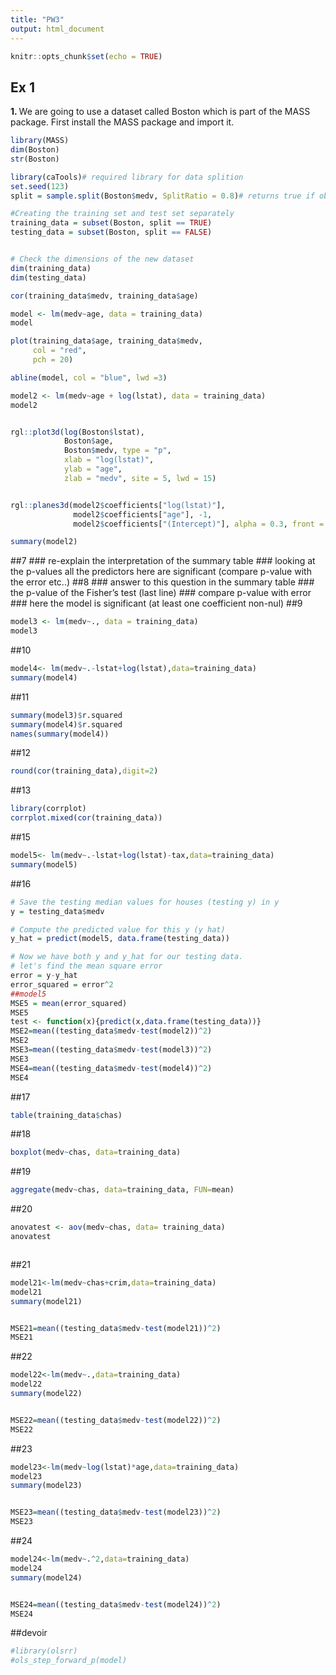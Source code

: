 ```yaml
---
title: "PW3"
output: html_document
---
```


```r
knitr::opts_chunk$set(echo = TRUE)
```

## Ex 1

**1. ** We are going to use a dataset called Boston which is part of the MASS package. First install the MASS package and import it. 

```r
library(MASS)
dim(Boston)
str(Boston)
```


```r
library(caTools)# required library for data splition
set.seed(123)
split = sample.split(Boston$medv, SplitRatio = 0.8)# returns true if observation goes to the Training set and false if observation goes to the test set.

#Creating the training set and test set separately
training_data = subset(Boston, split == TRUE)
testing_data = subset(Boston, split == FALSE)


# Check the dimensions of the new dataset
dim(training_data)
dim(testing_data)
```
```r
cor(training_data$medv, training_data$age)
```

```r
model <- lm(medv~age, data = training_data)
model

plot(training_data$age, training_data$medv,
     col = "red",
     pch = 20)

abline(model, col = "blue", lwd =3)
```
```r
model2 <- lm(medv~age + log(lstat), data = training_data)
model2


rgl::plot3d(log(Boston$lstat),
            Boston$age,
            Boston$medv, type = "p",
            xlab = "log(lstat)",
            ylab = "age",
            zlab = "medv", site = 5, lwd = 15)


rgl::planes3d(model2$coefficients["log(lstat)"],
              model2$coefficients["age"], -1,
              model2$coefficients["(Intercept)"], alpha = 0.3, front = "line")

```

```r
summary(model2)
```
##7
### re-explain the interpretation of the summary table
### looking at the p-values all the predictors here are significant (compare p-value with the error etc..)
##8
### answer to this question in the summary table
### the p-value of the Fisher's test (last line)
### compare p-value with error
### here the model is significant (at least one coefficient non-nul)
##9
```r
model3 <- lm(medv~., data = training_data)
model3
```
##10
```r
model4<- lm(medv~.-lstat+log(lstat),data=training_data)
summary(model4)
```
##11
```r
summary(model3)$r.squared
summary(model4)$r.squared
names(summary(model4))

```
##12
```r
round(cor(training_data),digit=2)
```

##13
```r
library(corrplot)
corrplot.mixed(cor(training_data))
```

##15
```r
model5<- lm(medv~.-lstat+log(lstat)-tax,data=training_data)
summary(model5)
```

##16
```r
# Save the testing median values for houses (testing y) in y
y = testing_data$medv

# Compute the predicted value for this y (y hat)
y_hat = predict(model5, data.frame(testing_data))

# Now we have both y and y_hat for our testing data. 
# let's find the mean square error
error = y-y_hat
error_squared = error^2
##model5
MSE5 = mean(error_squared)
MSE5
test <- function(x){predict(x,data.frame(testing_data))}
MSE2=mean((testing_data$medv-test(model2))^2)
MSE2
MSE3=mean((testing_data$medv-test(model3))^2)
MSE3
MSE4=mean((testing_data$medv-test(model4))^2)
MSE4

```

##17
```r
table(training_data$chas)
```
##18

```r
boxplot(medv~chas, data=training_data)

```

##19

```r
aggregate(medv~chas, data=training_data, FUN=mean)


```

##20

```r
anovatest <- aov(medv~chas, data= training_data)
anovatest



```
##21


```r

model21<-lm(medv~chas+crim,data=training_data)
model21
summary(model21)


MSE21=mean((testing_data$medv-test(model21))^2)
MSE21
```

##22


```r

model22<-lm(medv~.,data=training_data)
model22
summary(model22)


MSE22=mean((testing_data$medv-test(model22))^2)
MSE22
```


##23


```r

model23<-lm(medv~log(lstat)*age,data=training_data)
model23
summary(model23)


MSE23=mean((testing_data$medv-test(model23))^2)
MSE23
```

##24


```r

model24<-lm(medv~.^2,data=training_data)
model24
summary(model24)


MSE24=mean((testing_data$medv-test(model24))^2)
MSE24
```

##devoir
```r
#library(olsrr)
#ols_step_forward_p(model)
```






